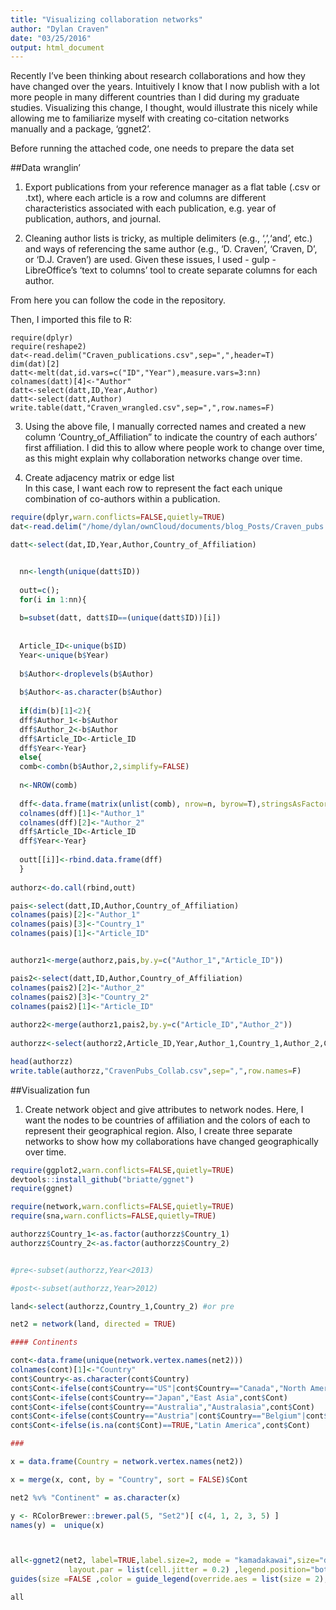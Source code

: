 ```yaml
---
title: "Visualizing collaboration networks"
author: "Dylan Craven"
date: "03/25/2016"
output: html_document
---
```


Recently I've been thinking about research collaborations and how they have changed over the years. Intuitively I know that I now publish with
a lot more people in many different countries than I did during my graduate studies. Visualizing this change, I thought, would illustrate
this nicely while allowing me to familiarize myself with creating co-citation networks manually and a package, 'ggnet2'.

Before running the attached code, one needs to prepare the data set

##Data wranglin' 

1. Export publications from your reference manager as a flat table (.csv or .txt), where each article is a row and columns are different characteristics associated with each publication, e.g. year of publication, authors, and journal.  

2. Cleaning author lists is tricky, as multiple delimiters (e.g., ',','and', etc.) and ways of referencing the same author (e.g., 'D. Craven', 'Craven, D', or 'D.J. Craven') are used. Given these issues, I used - gulp - LibreOffice's 'text to columns' tool to create separate columns for each author. 

From here you can follow the code in the repository.


Then, I imported this file to R:  

```
require(dplyr)
require(reshape2)
dat<-read.delim("Craven_publications.csv",sep=",",header=T)
dim(dat)[2]
datt<-melt(dat,id.vars=c("ID","Year"),measure.vars=3:nn)
colnames(datt)[4]<-"Author"
datt<-select(datt,ID,Year,Author)
datt<-select(datt,Author)
write.table(datt,"Craven_wrangled.csv",sep=",",row.names=F)

```
3. Using the above file, I manually corrected names and created a new column 'Country_of_Affiliation" to indicate the country of each authors' 
first affiliation. I did this to allow where people work to change over time, as this might explain why collaboration networks change over time.  

4. Create adjacency matrix or edge list  
In this case, I want each row to represent the fact each unique combination of co-authors within a publication.
```r
require(dplyr,warn.conflicts=FALSE,quietly=TRUE)
dat<-read.delim("/home/dylan/ownCloud/documents/blog_Posts/Craven_pubs.csv",sep=",",header=T)

datt<-select(dat,ID,Year,Author,Country_of_Affiliation)


  nn<-length(unique(datt$ID))
  
  outt=c();
  for(i in 1:nn){
  
  b=subset(datt, datt$ID==(unique(datt$ID))[i]) 
  
  
  Article_ID<-unique(b$ID)
  Year<-unique(b$Year)
  
  b$Author<-droplevels(b$Author)
  
  b$Author<-as.character(b$Author)
  
  if(dim(b)[1]<2){
  dff$Author_1<-b$Author
  dff$Author_2<-b$Author
  dff$Article_ID<-Article_ID
  dff$Year<-Year}
  else{
  comb<-combn(b$Author,2,simplify=FALSE)
  
  n<-NROW(comb)
  
  dff<-data.frame(matrix(unlist(comb), nrow=n, byrow=T),stringsAsFactors=FALSE)
  colnames(dff)[1]<-"Author_1"
  colnames(dff)[2]<-"Author_2"
  dff$Article_ID<-Article_ID
  dff$Year<-Year}
  
  outt[[i]]<-rbind.data.frame(dff)
  }
  
authorz<-do.call(rbind,outt)

pais<-select(datt,ID,Author,Country_of_Affiliation)
colnames(pais)[2]<-"Author_1"
colnames(pais)[3]<-"Country_1"
colnames(pais)[1]<-"Article_ID"


authorz1<-merge(authorz,pais,by.y=c("Author_1","Article_ID"))

pais2<-select(datt,ID,Author,Country_of_Affiliation)
colnames(pais2)[2]<-"Author_2"
colnames(pais2)[3]<-"Country_2"
colnames(pais2)[1]<-"Article_ID"
                
authorz2<-merge(authorz1,pais2,by.y=c("Article_ID","Author_2"))
                
authorzz<-select(authorz2,Article_ID,Year,Author_1,Country_1,Author_2,Country_2)

head(authorzz)
write.table(authorzz,"CravenPubs_Collab.csv",sep=",",row.names=F)
```

##Visualization fun

1. Create network object and give attributes to network nodes. Here, I want the nodes to be countries of affiliation and the colors of each to
represent their geographical region. Also, I create three separate networks to show how my collaborations have changed geographically over time.

```r
require(ggplot2,warn.conflicts=FALSE,quietly=TRUE)
devtools::install_github("briatte/ggnet")
require(ggnet)

require(network,warn.conflicts=FALSE,quietly=TRUE)
require(sna,warn.conflicts=FALSE,quietly=TRUE)

authorzz$Country_1<-as.factor(authorzz$Country_1)
authorzz$Country_2<-as.factor(authorzz$Country_2)


#pre<-subset(authorzz,Year<2013)

#post<-subset(authorzz,Year>2012)

land<-select(authorzz,Country_1,Country_2) #or pre

net2 = network(land, directed = TRUE)

#### Continents

cont<-data.frame(unique(network.vertex.names(net2)))
colnames(cont)[1]<-"Country"
cont$Country<-as.character(cont$Country)
cont$Cont<-ifelse(cont$Country=="US"|cont$Country=="Canada","North America",NA)
cont$Cont<-ifelse(cont$Country=="Japan","East Asia",cont$Cont)
cont$Cont<-ifelse(cont$Country=="Australia","Australasia",cont$Cont)
cont$Cont<-ifelse(cont$Country=="Austria"|cont$Country=="Belgium"|cont$Country=="Czech Republic"|cont$Country=="Denmark"|cont$Country=="Denmark"|cont$Country=="France"|cont$Country=="Germany"|cont$Country=="Holland"|cont$Country=="Hungary"|cont$Country=="Ireland"|cont$Country=="Poland"|cont$Country=="Slovak Republic"|cont$Country=="Spain"|cont$Country=="Sweden"|cont$Country=="Switzerland"|cont$Country=="UK","Europe",cont$Cont)
cont$Cont<-ifelse(is.na(cont$Cont)==TRUE,"Latin America",cont$Cont)

###

x = data.frame(Country = network.vertex.names(net2))

x = merge(x, cont, by = "Country", sort = FALSE)$Cont

net2 %v% "Continent" = as.character(x)

y <- RColorBrewer::brewer.pal(5, "Set2")[ c(4, 1, 2, 3, 5) ]
names(y) =  unique(x)



all<-ggnet2(net2, label=TRUE,label.size=2, mode = "kamadakawai",size="degree", color="Continent",color.palette=y,
             layout.par = list(cell.jitter = 0.2) ,legend.position="bottom",edge.color="grey80")+
guides(size =FALSE ,color = guide_legend(override.aes = list(size = 2),ncol=2))

all

```

